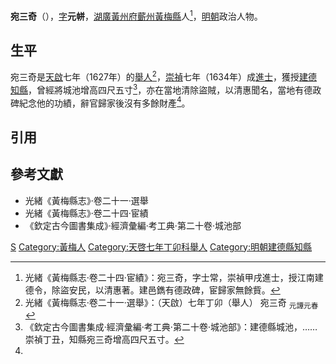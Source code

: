 '''宛三奇'''（{{bd|16世紀||17世紀}}），[[表字|字]]'''元帡'''，[[湖廣等處承宣布政使司|湖廣]][[黃州府|黃州府]][[蘄州|蘄州]][[黃梅縣|黃梅縣]]人<ref name=djs>光緒《黃梅縣志·卷二十四·宦績》：宛三奇，字士常，崇禎甲戌進士，授江南建德令，除盜安民，以清惠著。建邑鐫有德政碑，宦歸家無餘貲。</ref>，[[明朝|明朝]]政治人物。

==生平==
宛三奇是[[天啟_(明朝)|天啟]]七年（1627年）的[[舉人|舉人]]<ref>光緒《黃梅縣志·卷二十一·選舉》：（天啟）七年丁卯（舉人） 宛三奇 <sub>元譚元春</sub></ref>，[[崇禎|崇禎]]七年（1634年）成[[進士|進士]]，獲授[[建德縣|建德]][[知縣|知縣]]，曾經將城池增高四尺五寸<ref>《欽定古今圖書集成·經濟彙編·考工典·第二十卷·城池部》：建德縣城池，……崇禎丁丑，知縣宛三奇增高四尺五寸。</ref>，亦在當地清除盜賊，以清惠聞名，當地有德政碑紀念他的功績，辭官歸家後沒有多餘財產<ref name=djs/>。

==引用==
{{reflist}}

==參考文獻==
*光緒《黃梅縣志》·卷二十一·選舉
*光緒《黃梅縣志》·卷二十四·宦績
*《欽定古今圖書集成》·經濟彙編·考工典·第二十卷·城池部

{{start box}}
{{s-off}}
{{s-before|[[吳洪昌|吳洪昌]]}}
{{s-title|明朝建德縣知縣|崇禎年間}}
{{s-after|[[楊宗簡|楊宗簡]]}}
{{end box}}

{{崇禎七年甲戌科殿試金榜}}

[[Category:宛姓|S]]
[[Category:黃梅人|Category:黃梅人]]
[[Category:天啓七年丁卯科舉人|Category:天啓七年丁卯科舉人]]
[[Category:明朝建德縣知縣|Category:明朝建德縣知縣]]